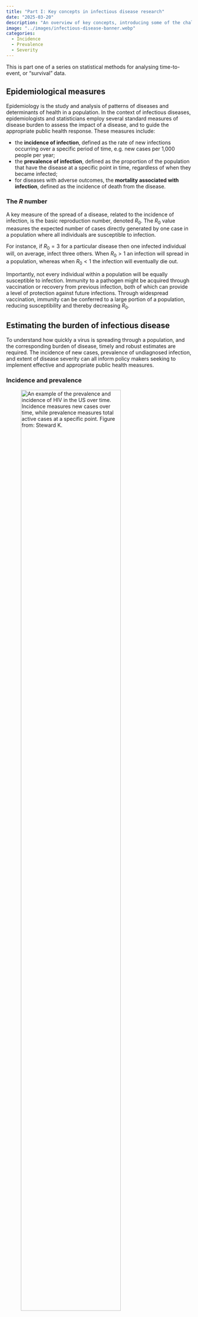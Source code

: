 ```yaml
---
title: "Part I: Key concepts in infectious disease research"
date: "2025-03-20"
description: "An overview of key concepts, introducing some of the challenges in estimating the burden of infectious disease."
image: "../images/infectious-disease-banner.webp"
categories:
  - Incidence
  - Prevalence
  - Severity
---
```


This is part one of a series on statistical methods for analysing time-to-event, or "survival" data.

## Epidemiological measures

Epidemiology is the study and analysis of patterns of diseases and determinants of health in a population. In the context of infectious diseases, epidemiologists and statisticians employ several standard measures of disease burden to assess the impact of a disease, and to guide the appropriate public health response. These measures include:

- the **incidence of infection**, defined as the rate of new infections occurring over a specific period of time, e.g. new cases per 1,000 people per year;
- the **prevalence of infection**, defined as the proportion of the population that have the disease at a specific point in time, regardless of when they became infected;
- for diseases with adverse outcomes, the **mortality associated with infection**, defined as the incidence of death from the disease.

### The $R$ number {#r-number}

A key measure of the spread of a disease, related to the incidence of infection, is the basic reproduction number, denoted $R_0$. The $R_0$ value measures the expected number of cases directly generated by one case in a population where all individuals are susceptible to infection.

For instance, if $R_0 = 3$ for a particular disease then one infected individual will, on average, infect three others. When $R_0 > 1$ an infection will spread in a population, whereas when $R_0 < 1$ the infection will eventually die out.

Importantly, not every individual within a population will be equally susceptible to infection. Immunity to a pathogen might be acquired through vaccination or recovery from previous infection, both of which can provide a level of protection against future infections. Through widespread vaccination, immunity can be conferred to a large portion of a population, reducing susceptibility and thereby decreasing $R_0$.

## Estimating the burden of infectious disease {#estimating-burden}

To understand how quickly a virus is spreading through a population, and the corresponding burden of disease, timely and robust estimates are required. The incidence of new cases, prevalence of undiagnosed infection, and extent of disease severity can all inform policy makers seeking to implement effective and appropriate public health measures.

### Incidence and prevalence {#incidence-and-prevalence}

![An example of the prevalence and incidence of HIV in the US over time. Incidence measures new cases over time, while prevalence measures total active cases at a specific point. Figure from: Steward K.](../images/incidence-prevalence.png){#fig-incidence-prevalence width=80%}

Incidence of infection and the prevalence of an infectious disease in a population are generally unobserved, with observable information restricted to test outcomes among subsets of a population. Testing processes may themselves be influenced by unobserved parameters, such as an individual's propensity to test, and the time from infection to symptom presentation (if symptoms present at all).

To reconstruct the incidence and prevalence of infection from the available testing data, statistical and mathematical modelling techniques which adjust for sampling biases are employed. These techniques combine information from a range of sources to make valid statistical inference about unobserved incidence and prevalence.

### Severity {#severity}

Two common metrics used to understand the severity of infectious diseases and the factors associated with adverse outcomes are the infection fatality risk (IFR) and case fatality risk (CFR):

- **Infection Fatality Risk (IFR)**: The percentage of *all infected people* who die from the disease (including those whose infections were never detected)
- **Case Fatality Rate (CFR)**: The percentage of *confirmed cases* who die from the disease

Since infections resulting in death are more likely to be recorded, and mild infections (particularly asymptomatic infections) less likely to be recorded, the CFR will almost always be higher than the IFR. Statistical modelling can be used to relate these measures of severity to underlying characteristics collected through case-surveillance data.

### Effectiveness of interventions {#effectiveness-of-interventions}

Monitoring outcomes among a target group after the introduction of a public health intervention allows for the real-world effectiveness of the intervention to be assessed, and changes over time to be detected. For example, effectiveness estimates might consider reductions in the transmission or acquisition of an infection among a treated group compared to an untreated group. Making these estimates requires reliable testing data, recognition of potential biases, and methodologies which can account for these biases.

### Challenges in estimating infectious disease burden {#challenges-in-estimating}

The majority of the data available for infectious disease monitoring relies on observational data, where a population is followed without actively intervening on an exposure in a randomised way. As a result, estimates of infectious disease burden are often considerably complicated by selection bias, which arises when the selected population observed is different from the general population of interest.

![Schematic showing recruitment-based biases in a hypothetical serosurvey. Figure from: Accorsi *et al.*](../images/biases.webp){#fig-biases width=80%}

Common causes of selection bias in observational data include: testing policies (which may vary nationally and sub-nationally), individual health-seeking behaviour, test availability, clinician decision-making, and detection rates of different tests. Inaccuracies in the available case-surveillance data may also arise: at data input, due to incomplete/inaccurate reporting or misdiagnosis; and at data collection, due to insufficient surveillance infrastructure and data processing methods.

Unless these potential sources of bias are well-understood and accounted for they can affect the validity of estimates. For example, the IFR measure of severity requires complete knowledge of both the number of infections and number of deaths. Particularly in the early stages of a pandemic, when testing is either unavailable or sub-optimal, these quantities may be impossible to measure. The CFR is more straightforward to assess, since confirmed infections are more likely to be recorded, but this measure is highly sensitive to testing practices. This was particularly the case during the initial wave of the COVID-19 pandemic, when biases in case-surveillance led to wide variability in national estimates of the case-fatality rate, from 0.1% to over 25%.

Even when knowledge of these multi-faceted biases is available, statistical methodologies must be carefully chosen to properly control for the biases.

::: {.callout-note}
## Key takeaways

This post explains some fundamental concepts in infectious disease research, including how we measure disease spread and severity:

- How we track how many people acquire an infection (incidence) and how many people have the infection at one time (prevalence)
- What the "$R$ number" tells us about disease spread
- Different methods to assess the impact of disease when we don't have perfect data
- Challenges in measuring the true burden of infectious diseases
:::

## Coming next {#coming-next}

In the next post I'll provide an introduction to survival analysis, time-to-event data, and how we handle censored observations in epidemiological research.

## References {#references}

- Accorsi EK, Qiu X, Rumpler E, *et al*. [How to detect and reduce potential sources of biases in studies of SARS-CoV-2 and COVID-19.](https://link.springer.com/article/10.1007/s10654-021-00727-7) *Eur J Epidemiol.* 2021;36(2):179-96.
- De Angelis D, Presanis AM, Birrell PJ, *et al*. [Four key challenges in infectious disease modelling using data from multiple sources.](http://dx.doi.org/10.1016/j.epidem.2014.09.004) *Epidemics*. 2015;10:83-7.
- Lipsitch M, Cohen T, Cooper B, *et al*. [Transmission dynamics and control of severe acute respiratory syndrome](https://www.science.org/doi/10.1126/science.1086616). *Science*. 2003;300(5627):1966-70.
- Perez-Guzman PN, Knock E, Imai N, *et al*. [Epidemiological drivers of transmissibility and severity of SARS-CoV-2 in England](http://dx.doi.org/10.1038/s41467-023-39661-5). *Nat Commun*. 2023;14(1):4279.
- Steward K. [Incidence vs Prevalence](http://www.technologynetworks.com/immunology/articles/incidence-vs-prevalence-329073). Immunology & Microbiology from Technology Networks. Technology Networks; 2020.
- Westreich D. [Berkson's bias, selection bias, and missing data](https://www.ncbi.nlm.nih.gov/pmc/articles/PMC3237868/). *Epidemiology*. 2012;23(1):159-64.
- World Health Organization. [Estimating mortality from COVID-19 (Scientific Brief)](https://www.who.int/news-room/commentaries/detail/estimating-mortality-from-covid-19). World Health Organization; 2020.

For more details about key concepts in epidemiology and infectious disease research, see:

- [Epidemiology: Study design and data analysis](https://www.taylorfrancis.com/books/mono/10.1201/b16343/epidemiology-mark-woodward-mark-woodward) by Mark Woodward


::: {.post-navigation}
[← Back to all posts](../index.qmd#blog)

[Next post →](survival-analysis.qmd)
:::